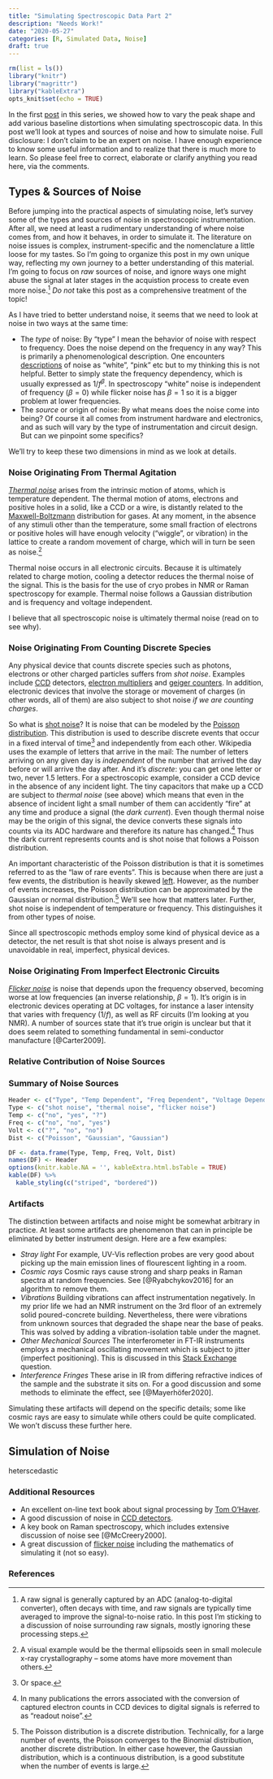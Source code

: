 ```yaml
---
title: "Simulating Spectroscopic Data Part 2"
description: "Needs Work!"
date: "2020-05-27"
categories: [R, Simulated Data, Noise]
draft: true
---
```


```r
rm(list = ls())
library("knitr")
library("magrittr")
library("kableExtra")
opts_knit$set(echo = TRUE)
```

In the first [post](https://chemospec.org/2020/06/28/p15/) in this series, we showed how to vary the peak shape and add various baseline distortions when simulating spectroscopic data.  In this post we'll look at types and sources of noise and how to simulate noise. Full disclosure: I don't claim to be an expert on noise.  I have enough experience to know some useful information and to realize that there is much more to learn.  So please feel free to correct, elaborate or clarify anything you read here, via the comments.

## Types & Sources of Noise

Before jumping into the practical aspects of simulating noise, let's survey some of the types and sources of noise in spectroscopic instrumentation.  After all, we need at least a rudimentary understanding of where noise comes from, and how it behaves, in order to simulate it. The literature on noise issues is complex, instrument-specific and the nomenclature a little loose for my tastes.  So I'm going to organize this post in my own unique way, reflecting my own journey to a better understanding of this material.  I'm going to focus on _raw_ sources of noise, and ignore ways one might abuse the signal at later stages in the acquistion process to create even more noise.[^1]  _Do not_ take this post as a comprehensive treatment of the topic!

As I have tried to better understand noise, it seems that we need to look at noise in two ways at the same time:

* The _type_ of noise: By "type" I mean the behavior of noise with respect to frequency.  Does the noise depend on the frequency in any way?  This is primarily a phenomenological description.  One encounters [descriptions](https://en.wikipedia.org/wiki/Colors_of_noise) of noise as "white", "pink" etc but to my thinking this is not helpful. Better to simply state the frequency dependency, which is usually expressed as $1/f^\beta$.  In spectroscopy "white" noise is independent of frequency ($\beta = 0$) while flicker noise has $\beta = 1$ so it is a bigger problem at lower frequencies.
* The _source_ or origin of noise: By what means does the noise come into being?  Of course it all comes from instrument hardware and electronics, and as such will vary by the type of instrumentation and circuit design.  But can we pinpoint some specifics?

We'll try to keep these two dimensions in mind as we look at details.

### Noise Originating From Thermal Agitation

[_Thermal noise_](https://en.wikipedia.org/wiki/Johnson%E2%80%93Nyquist_noise) arises from the intrinsic motion of atoms, which is temperature dependent.  The thermal motion of atoms, electrons and positive holes in a solid, like a CCD or a wire, is distantly related to the [Maxwell-Boltzmann](https://en.wikipedia.org/wiki/Maxwell%E2%80%93Boltzmann_distribution) distribution for gases.  At any moment, in the absence of any stimuli other than the temperature, some small fraction of electrons or positive holes will have enough velocity ("wiggle", or vibration) in the lattice to create a random movement of charge, which will in turn be seen as noise.[^2]

Thermal noise occurs in all electronic circuits.  Because it is ultimately related to charge motion, cooling a detector reduces the thermal noise of the signal.  This is the basis for the use of cryo probes in NMR or Raman spectroscopy for example.  Thermal  noise follows a Gaussian distribution and is frequency and voltage independent.

I believe that all spectroscopic noise is ultimately thermal noise (read on to see why).

### Noise Originating From Counting Discrete Species

Any physical device that counts discrete species such as photons, electrons or other charged particles suffers from _shot noise_.  Examples include [CCD](https://en.wikipedia.org/wiki/Charge-coupled_device) detectors, [electron multipliers](https://en.wikipedia.org/wiki/Electron_multiplier) and [geiger counters](https://en.wikipedia.org/wiki/Geiger%E2%80%93M%C3%BCller_tube).  In addition, electronic devices that involve the storage or movement of charges (in other words, all of them) are also subject to shot noise _if we are counting charges_.

So what is [shot noise](https://en.wikipedia.org/wiki/Shot_noise)?  It is noise that can be modeled by the [Poisson distribution](https://en.wikipedia.org/wiki/Poisson_distribution).  This distribution is used to describe discrete events that occur in a fixed interval of time[^3] and independently from each other.  Wikipedia uses the example of letters that arrive in the mail: The number of letters arriving on any given day is _independent_ of the number that arrived the day before or will arrive the day after.  And it's _discrete_: you can get one letter or two, never 1.5 letters.  For a spectroscopic example, consider a CCD device in the absence of any incident light.  The tiny capacitors that make up a CCD are subject to _thermal noise_ (see above) which means that even in the absence of incident light a small number of them can accidently "fire" at any time and produce a signal (the _dark current_).  Even though thermal noise may be the origin of this signal, the device converts these signals into counts via its ADC hardware and therefore its nature has changed.[^4]  Thus the dark current represents counts and is shot noise that follows a Poisson distribution.

An important characteristic of the Poisson distribution is that it is sometimes referred to as the "law of rare events".  This is because when there are just a few events, the distribution is heavily skewed [left](https://en.wikipedia.org/wiki/Poisson_distribution#/media/File:Poisson_pmf.svg).  However, as the number of events increases, the Poisson distribution can be approximated by the Gaussian or normal distribution.[^5]  We'll see how that matters later.  Further, shot noise is independent of temperature or frequency.  This distinguishes it from other types of noise.

Since all spectroscopic methods employ some kind of physical device as a detector, the net result is that shot noise is always present and is unavoidable in real, imperfect, physical devices.

### Noise Originating From Imperfect Electronic Circuits

[_Flicker noise_](https://en.wikipedia.org/wiki/Flicker_noise) is noise that depends upon the frequency observed, becoming worse at low frequencies (an inverse relationship, $\beta = 1$).  It's origin is in electronic devices operating at DC voltages, for instance a laser intensity that varies with frequency ($1/f$), as well as RF circuits (I'm looking at you NMR).  A number of sources state that it's true origin is unclear but that it does seem related to something fundamental in semi-conductor manufacture [@Carter2009].

### Relative Contribution of Noise Sources

### Summary of Noise Sources

```r
Header <- c("Type", "Temp Dependent", "Freq Dependent", "Voltage Dependent", "Distribution")
Type <- c("shot noise", "thermal noise", "flicker noise")
Temp <- c("no", "yes", "?")
Freq <- c("no", "no", "yes")
Volt <- c("?", "no", "no")
Dist <- c("Poisson", "Gaussian", "Gaussian")

DF <- data.frame(Type, Temp, Freq, Volt, Dist)
names(DF) <- Header
options(knitr.kable.NA = '', kableExtra.html.bsTable = TRUE)
kable(DF) %>%
  kable_styling(c("striped", "bordered"))
```

### Artifacts

The distinction between artifacts and noise might be somewhat arbitrary in practice.  At least some artifacts are phenomenon that can in principle be eliminated by better instrument design.  Here are a few examples:

* *Stray light* For example, UV-Vis reflection probes are very good about picking up the main emission lines of flourescent lighting in a room.
* *Cosmic rays* Cosmic rays cause strong and sharp peaks in Raman spectra at random frequencies.  See [@Ryabchykov2016] for an algorithm to remove them.
* *Vibrations* Building vibrations can affect instrumentation negatively.  In my prior life we had an NMR instrument on the 3rd floor of an extremely solid poured-concrete building.  Nevertheless, there were vibrations from unknown sources that degraded the shape near the base of peaks.  This was solved by adding a vibration-isolation table under the magnet.
* *Other Mechanical Sources*   The interferometer in FT-IR instruments employs a mechanical oscillating movement which is subject to jitter (imperfect positioning).  This is discussed in this [Stack Exchange](https://dsp.stackexchange.com/a/60031/18705) question.
* *Interference Fringes*  These arise in IR from differing refractive indices of the sample and the substrate it sits on.  For a good discussion and some methods to eliminate the effect, see [@Mayerhöfer2020].

Simulating these artifacts will depend on the specific details; some like cosmic rays are easy to simulate while others could be quite complicated.  We won't discuss these further here.

## Simulation of Noise

heterscedastic

### Additional Resources

* An excellent on-line text book about signal processing by [Tom O'Haver](https://terpconnect.umd.edu/~toh/spectrum/TOC.html).
* A good discussion of noise in [CCD detectors](https://ibsen.com/technology/detector-tutorial/noise-in-detectors/).
* A key book on Raman spectroscopy, which includes extensive discussion of noise see [@McCreery2000].
* A great discussion of [flicker noise](https://www.desertmuseum.org/kids/oz/long-fact-sheets/Pepsis%20Wasp.php) including the mathematics of simulating it (not so easy).

### References

[^1]: A raw signal is generally captured by an ADC (analog-to-digital converter), often decays with time, and raw signals are typically time averaged to improve the signal-to-noise ratio.  In this post I'm sticking to a discussion of noise surrounding raw signals, mostly ignoring these processing steps.
[^2]: A visual example would be the thermal ellipsoids seen in small molecule x-ray crystallography -- some atoms have more movement than others.
[^3]: Or space.
[^4]: In many publications the errors associated with the conversion of captured electron counts in CCD devices to digital signals is referred to as "readout noise".
[^5]: The Poisson distribution is a discrete distribution.  Technically, for a large number of events, the Poisson converges to the Binomial distribution, another discrete distribution.  In either case however, the Gaussian distribution, which is a continuous distribution, is a good substitute when the number of events is large.
